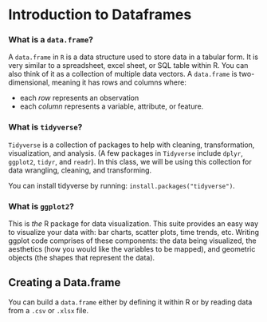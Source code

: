 # Introduction to Dataframes {.unnumbered}

### What is a `data.frame`?

A `data.frame` in `R` is a data structure used to store data in a tabular form. It is very similar to a spreadsheet, excel sheet, or SQL table within R. You can also think of it as a collection of multiple data vectors. A `data.frame` is two-dimensional, meaning it has rows and columns where:

-   each *row* represents an observation
-   each *column* represents a variable, attribute, or feature.

### What is `tidyverse`?

`Tidyverse` is a collection of packages to help with cleaning, transformation, visualization, and analysis. (A few packages in `Tidyverse` include `dplyr`, `ggplot2`, `tidyr`, and `readr`). In this class, we will be using this collection for data wrangling, cleaning, and transforming.

You can install tidyverse by running: `install.packages("tidyverse")`.

### What is `ggplot2`?

This is *the* R package for data visualization. This suite provides an easy way to visualize your data with: bar charts, scatter plots, time trends, etc. Writing ggplot code comprises of these components: the data being visualized, the aesthetics (how you would like the variables to be mapped), and geometric objects (the shapes that represent the data).

## Creating a Data.frame

You can build a `data.frame` either by defining it within R or by reading data from a `.csv` or `.xlsx` file.

